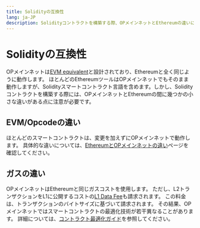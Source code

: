 ```yaml
---
title: Solidityの互換性
lang: ja-JP
description: Solidityコントラクトを構築する際、OPメインネットとEthereumの違いについて学びましょう。
---
```


# Solidityの互換性

OPメインネットは[EVM equivalent](https://web.archive.org/web/20231127160757/https://medium.com/ethereum-optimism/introducing-evm-equivalence-5c2021deb306)と設計されており、Ethereumと全く同じように動作します。
ほとんどのEthereumツールはOPメインネットでもそのまま動作しますが、Solidityスマートコントラクト言語を含めます。しかし、Solidityコントラクトを構築する際には、OPメインネットとEthereumの間に幾つかの小さな違いがある点に注意が必要です。

## EVM/Opcodeの違い

ほとんどのスマートコントラクトは、変更を加えずにOPメインネットで動作します。
具体的な違いについては、[EthereumとOPメインネットの違い](/chain/differences#opcodes)ページを確認してください。

## ガスの違い

OPメインネットはEthereumと同じガスコストを使用します。
ただし、L2トランザクションをL1に公開するコストの[L1 Data Fee](/stack/transactions/fees#l1-data-fee)も請求されます。
この料金は、トランザクションのバイトサイズに基づいて請求されます。
その結果、OPメインネットではスマートコントラクトの最適化技術が若干異なることがあります。
詳細については、[コントラクト最適化ガイド](./optimization)を参照してください。
